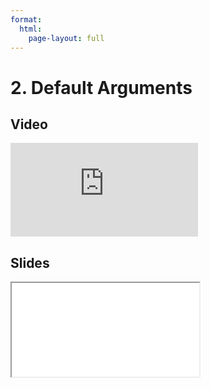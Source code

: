 ```yaml
---
format:
  html:
    page-layout: full
---
```


# 2. Default Arguments

::: {.panel-tabset .nav-pills}

## Video

<iframe
    class="video"
    src="https://www.youtube.com/embed/yz6Wwa2MkQA?start=3128&end=3481&rel=0" 
    title="Module 6 Video - Default Arguments"
    frameborder="0"
    allow="accelerometer; autoplay; clipboard-write; encrypted-media; gyroscope; picture-in-picture"
    allowfullscreen
></iframe>

## Slides

<iframe
    class="slide-deck"
    src="slides/module6_05.html"
></iframe>

:::

